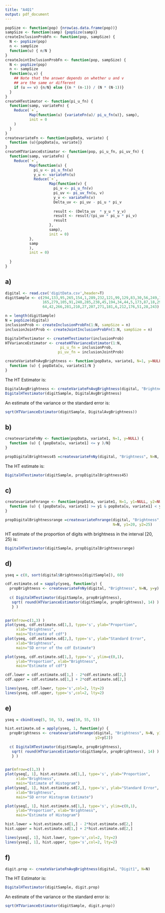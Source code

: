 ```yaml
---
title: "A4Q1"
output: pdf_document
---
```


```r
popSize <- function(pop) {nrow(as.data.frame(pop))}
sampSize <- function(samp) {popSize(samp)}
createInclusionProbFn <- function(pop, sampSize) {
  N <- popSize(pop)
  n <- sampSize
  function(u) { n/N }
}
createJointInclusionProbFn <- function(pop, sampSize) {
  N <- popSize(pop)
  n <- sampSize
  function(u,v) { 
    ## Note that the answer depends on whether u and v
    ## are the same or different
    if (u == v) {n/N} else {(n * (n-1)) / (N * (N-1))}
  }
}
createHTestimator <- function(pi_u_fn) {
  function(samp, variateFn) {
    Reduce(`+`, 
           Map(function(u) {variateFn(u)/ pi_u_fn(u)}, samp),
           init = 0
    )
  }
}
createvariateFn <- function(popData, variate) {
  function (u){popData[u, variate]}
}
createHTVarianceEstimator <- function(pop, pi_u_fn, pi_uv_fn) {
  function(samp, variateFn) {
    Reduce(`+`,
           Map(function(u) {
             pi_u <- pi_u_fn(u)
             y_u <- variateFn(u)
             Reduce(`+`, 
                    Map(function(v) {
                      pi_v <- pi_u_fn(v)
                      pi_uv <- pi_uv_fn(u, v)
                      y_v <- variateFn(v)
                      Delta_uv <- pi_uv - pi_u * pi_v
                      
                      result <- (Delta_uv  * y_u * y_v) 
                      result <- result/(pi_uv * pi_u * pi_v)
                      result
                    }, 
                    samp),
                    init = 0) 
           },
           samp
           ),
           init = 0)
    
  }
}
```


## a)
```r
digital <- read.csv('digitData.csv',header=T)
digitSample <- c(294,133,95,265,154,1,289,232,121,99,129,83,30,56,249,134,46,68,
                 165,279,105,91,248,285,238,45,194,34,44,5,173,87,18,299,167,
                 64,42,266,281,210,27,207,271,181,6,212,176,51,28,243)
```

```r
n = length(digitSample)
N = popSize(digital)
inclusionProb <- createInclusionProbFn(1:N, sampSize = n)
inclusionJointProb <- createJointInclusionProbFn(1:N, sampSize = n)

DigitalHTestimator <- createHTestimator(inclusionProb)
HTVarianceEstimator <- createHTVarianceEstimator(1:N, 
                         pi_u_fn = inclusionProb, 
                        pi_uv_fn = inclusionJointProb)
```

```r
createVariateFnAvgBrightness <- function(popData, variate1, N=1, y=NULL) {
  function (u) { popData[u, variate1]/N }
}

```


The HT Estimator is: 

```r
DigitalAvgBrightness <- createVariateFnAvgBrightness(digital, "Brightness", N=N)
DigitalHTestimator(digitSample, DigitalAvgBrightness)
```

An estimate of the variance or the standard error is: 

```r
sqrt(HTVarianceEstimator(digitSample, DigitalAvgBrightness))
```


## b)

```r
createvariateFnNy <- function(popData, variate1, N=1, y=NULL) {
  function (u) { (popData[u, variate1] <= y )/N}
}

propDigitalBrightness45 =createvariateFnNy(digital, "Brightness", N=N, y=45)
```

The HT estimate is:

```r
DigitalHTestimator(digitSample, propDigitalBrightness45)
```


## c)

```r
createvariateFnrange <- function(popData, variate1, N=1, y1=NULL, y2=NULL) {
  function (u) { (popData[u, variate1] >= y1 & popData[u, variate1] < y2)/N}
}

propDigitalBrightnessrange =createvariateFnrange(digital, "Brightness", 
                                                 N=N, y1=20, y2=25)
```

HT estimate of the proportion of digits with brightness in the interval [20, 25) is:

```r

DigitalHTestimator(digitSample, propDigitalBrightnessrange)
```


## d)

```r
yseq = c(0, sort(digital$Brightness[digitSample]), 60)

cdf.estimate.sd = sapply(yseq, function(y) {  
  propBrightness <- createvariateFnNy(digital, "Brightness", N=N, y=y)
  
  c( DigitalHTestimator(digitSample, propBrightness), 
   sqrt( round(HTVarianceEstimator(digitSample, propBrightness), 14) ) )
   } )
  

par(mfrow=c(1,3) )
plot(yseq, cdf.estimate.sd[1,], type='s', ylab="Proportion",
     xlab="Brightness", 
     main="Estimate of cdf")
plot(yseq, cdf.estimate.sd[2,], type='s', ylab="Standard Error",
     xlab="Brightness", 
     main="SD error of the cdf Estimate")

plot(yseq, cdf.estimate.sd[1,], type='s', ylim=c(0,1),
     ylab="Proportion", xlab="Brightness", 
     main="Estimate of cdf")

cdf.lower = cdf.estimate.sd[1,] - 2*cdf.estimate.sd[2,]
cdf.upper = cdf.estimate.sd[1,] + 2*cdf.estimate.sd[2,]

lines(yseq, cdf.lower, type='s',col=2, lty=2)
lines(yseq, cdf.upper, type='s',col=2, lty=2)
```


## e)

```r
yseq = cbind(seq(5, 50, 5), seq(10, 55, 5))

hist.estimate.sd = apply(yseq, 1, function(y) {  
  propBrightness <- createvariateFnrange(digital, "Brightness", N=N, y1=y[1],
                                         y2=y[2])
  
  c( DigitalHTestimator(digitSample, propBrightness), 
   sqrt( round(HTVarianceEstimator(digitSample, propBrightness), 14) ) )
   } )
  

par(mfrow=c(1,3) )
plot(yseq[, 1], hist.estimate.sd[1,], type='s', ylab="Proportion",
     xlab="Brightness", 
     main="Estimate of Histogram")
plot(yseq[, 1], hist.estimate.sd[2,], type='s', ylab="Standard Error",
     xlab="Brightness", 
     main="SD error Histogram Estimate")

plot(yseq[, 1], hist.estimate.sd[1,], type='s', ylim=c(0,1),
     ylab="Proportion", xlab="Brightness", 
     main="Estimate of Histogram")

hist.lower = hist.estimate.sd[1,] - 2*hist.estimate.sd[2,]
hist.upper = hist.estimate.sd[1,] + 2*hist.estimate.sd[2,]

lines(yseq[, 1], hist.lower, type='s',col=2, lty=2)
lines(yseq[, 1], hist.upper, type='s',col=2, lty=2)
```


## f)

```r
digit.prop <- createVariateFnAvgBrightness(digital, "Digit1", N=N)

```

The HT Estimator is: 

```r
DigitalHTestimator(digitSample, digit.prop)
```

An estimate of the variance or the standard error is: 

```r
sqrt(HTVarianceEstimator(digitSample, digit.prop))
```






